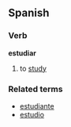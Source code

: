 ==Spanish==
===Verb===
'''estudiar'''

# to [[study]]

===Related terms===
*[[estudiante]]
*[[estudio]]